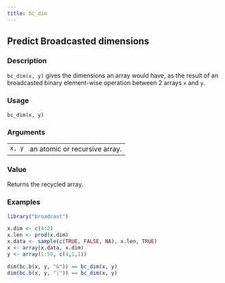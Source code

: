 ```yaml
---
title: bc_dim
---
```

## Predict Broadcasted dimensions {.unnumbered}


### Description

<code>bc_dim(x, y)</code> gives the dimensions an array would have,
as the result of an broadcasted binary element-wise operation between 2 arrays
<code>x</code> and <code>y</code>.



### Usage

<pre><code class='language-R'>bc_dim(x, y)
</code></pre>


### Arguments

<table>
<tr><td style = "white-space: collapse; font-family: monospace; vertical-align: top"><code id="x">x</code>, <code id="y">y</code></td>
<td>
an atomic or recursive array.
</td></tr>
</table>


### Value

Returns the recycled array.



### Examples
```r
library("broadcast")

x.dim <- c(4:2)
x.len <- prod(x.dim)
x.data <- sample(c(TRUE, FALSE, NA), x.len, TRUE)
x <- array(x.data, x.dim)
y <- array(1:50, c(4,1,1))

dim(bc.b(x, y, "&")) == bc_dim(x, y)
dim(bc.b(x, y, "|")) == bc_dim(x, y)



```
